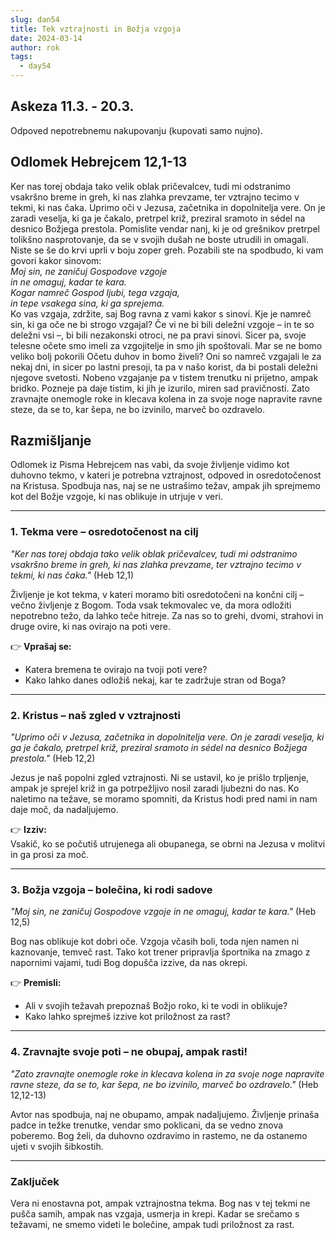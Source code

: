 ```yaml
---
slug: dan54
title: Tek vztrajnosti in Božja vzgoja
date: 2024-03-14
author: rok
tags:
  - day54
---
```


## Askeza 11.3. - 20.3.

Odpoved nepotrebnemu nakupovanju (kupovati samo nujno).

## Odlomek Hebrejcem 12,1-13

Ker nas torej obdaja tako velik oblak pričevalcev, tudi mi odstranimo vsakršno breme in greh, ki nas zlahka prevzame, ter vztrajno tecimo v tekmi, ki nas čaka. Uprimo oči v Jezusa, začetnika in dopolnitelja vere. On je zaradi veselja, ki ga je čakalo, pretrpel križ, preziral sramoto in sédel na desnico Božjega prestola. Pomislite vendar nanj, ki je od grešnikov pretrpel tolikšno nasprotovanje, da se v svojih dušah ne boste utrudili in omagali.
Niste se še do krvi uprli v boju zoper greh. Pozabili ste na spodbudo, ki vam govori kakor sinovom:  
_Moj sin, ne zaničuj Gospodove vzgoje  
in ne omaguj, kadar te kara.  
Kogar namreč Gospod ljubi, tega vzgaja,  
in tepe vsakega sina, ki ga sprejema._  
Ko vas vzgaja, zdržite, saj Bog ravna z vami kakor s sinovi. Kje je namreč sin, ki ga oče ne bi strogo vzgajal? Če vi ne bi bili deležni vzgoje – in te so deležni vsi –, bi bili nezakonski otroci, ne pa pravi sinovi. Sicer pa, svoje telesne očete smo imeli za vzgojitelje in smo jih spoštovali. Mar se ne bomo veliko bolj pokorili Očetu duhov in bomo živeli? Oni so namreč vzgajali le za nekaj dni, in sicer po lastni presoji, ta pa v našo korist, da bi postali deležni njegove svetosti. Nobeno vzgajanje pa v tistem trenutku ni prijetno, ampak bridko. Pozneje pa daje tistim, ki jih je izurilo, miren sad pravičnosti. Zato zravnajte onemogle roke in klecava kolena in za svoje noge napravite ravne steze, da se to, kar šepa, ne bo izvinilo, marveč bo ozdravelo.

## Razmišljanje

Odlomek iz Pisma Hebrejcem nas vabi, da svoje življenje vidimo kot duhovno tekmo, v kateri je potrebna vztrajnost, odpoved in osredotočenost na Kristusa. Spodbuja nas, naj se ne ustrašimo težav, ampak jih sprejmemo kot del Božje vzgoje, ki nas oblikuje in utrjuje v veri.

---

### **1. Tekma vere – osredotočenost na cilj**

_"Ker nas torej obdaja tako velik oblak pričevalcev, tudi mi odstranimo vsakršno breme in greh, ki nas zlahka prevzame, ter vztrajno tecimo v tekmi, ki nas čaka."_ (Heb 12,1)

Življenje je kot tekma, v kateri moramo biti osredotočeni na končni cilj – večno življenje z Bogom. Toda vsak tekmovalec ve, da mora odložiti nepotrebno težo, da lahko teče hitreje. Za nas so to grehi, dvomi, strahovi in druge ovire, ki nas ovirajo na poti vere.

👉 **Vprašaj se:**

- Katera bremena te ovirajo na tvoji poti vere?
- Kako lahko danes odložiš nekaj, kar te zadržuje stran od Boga?

---

### **2. Kristus – naš zgled v vztrajnosti**

_"Uprimo oči v Jezusa, začetnika in dopolnitelja vere. On je zaradi veselja, ki ga je čakalo, pretrpel križ, preziral sramoto in sédel na desnico Božjega prestola."_ (Heb 12,2)

Jezus je naš popolni zgled vztrajnosti. Ni se ustavil, ko je prišlo trpljenje, ampak je sprejel križ in ga potrpežljivo nosil zaradi ljubezni do nas. Ko naletimo na težave, se moramo spomniti, da Kristus hodi pred nami in nam daje moč, da nadaljujemo.

👉 **Izziv:**  
Vsakič, ko se počutiš utrujenega ali obupanega, se obrni na Jezusa v molitvi in ga prosi za moč.

---

### **3. Božja vzgoja – bolečina, ki rodi sadove**

_"Moj sin, ne zaničuj Gospodove vzgoje
in ne omaguj, kadar te kara."_ (Heb 12,5)

Bog nas oblikuje kot dobri oče. Vzgoja včasih boli, toda njen namen ni kaznovanje, temveč rast. Tako kot trener pripravlja športnika na zmago z napornimi vajami, tudi Bog dopušča izzive, da nas okrepi.

👉 **Premisli:**

- Ali v svojih težavah prepoznaš Božjo roko, ki te vodi in oblikuje?
- Kako lahko sprejmeš izzive kot priložnost za rast?

---

### **4. Zravnajte svoje poti – ne obupaj, ampak rasti!**

_"Zato zravnajte onemogle roke in klecava kolena in za svoje noge napravite ravne steze, da se to, kar šepa, ne bo izvinilo, marveč bo ozdravelo."_ (Heb 12,12-13)

Avtor nas spodbuja, naj ne obupamo, ampak nadaljujemo. Življenje prinaša padce in težke trenutke, vendar smo poklicani, da se vedno znova poberemo. Bog želi, da duhovno ozdravimo in rastemo, ne da ostanemo ujeti v svojih šibkostih.

---

### **Zaključek**

Vera ni enostavna pot, ampak vztrajnostna tekma. Bog nas v tej tekmi ne pušča samih, ampak nas vzgaja, usmerja in krepi. Kadar se srečamo s težavami, ne smemo videti le bolečine, ampak tudi priložnost za rast.
